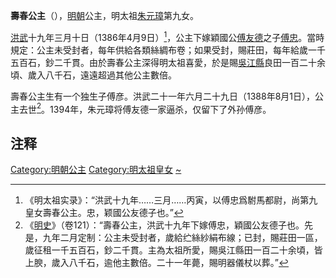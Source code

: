 {{東亞女性歷史人物
| 名稱=壽春公主
| 身份=[[明朝|明朝]]公主
| 畫像=
| 說明=
| 姓=朱
| 名=
| 封爵=[[公主|公主]]
| 位號=
| 封號=壽春公主
| 婚年=1386年
| 逝世年=1388年
| 諡號=
| 墳墓=
| 父親=[[明太祖|明太祖]]
| 子=傅彦
| 夫=傅忠
|}}
'''壽春公主'''（{{bd|1370年代|1373年前|1388年|8月1日|Z}}），[[明朝|明朝]]公主，明太祖[[朱元璋|朱元璋]]第九女。

[[洪武|洪武]]十九年三月十日（1386年4月9日）<ref>《明太祖实录》：“洪武十九年……三月……丙寅，以傅忠爲駙馬都尉，尚第九皇女壽春公主。忠，颖國公友德子也。”</ref>，公主下嫁穎國公[[傅友德|傅友德]]之子[[傅忠|傅忠]]。當時規定：公主未受封者，每年供給各類絲綢布卷；如果受封，賜莊田，每年給歲一千五百石，鈔二千貫。由於壽春公主深得明太祖喜愛，於是賜[[吳江縣|吳江縣]]良田一百二十余頃、歲入八千石，遠遠超過其他公主數倍。

壽春公主生有一个独生子傅彦。洪武二十一年六月二十九日（1388年8月1日），公主去世<ref>《[[明史|明史]]》（卷121）：“壽春公主，洪武十九年下嫁傅忠，穎國公友德子也。先是，九年二月定制：公主未受封者，歲給纻絲紗絹布線；已封，賜莊田一區，歲征租一千五百石，鈔二千貫。主為太祖所愛，賜吳江縣田一百二十余頃，皆上腴，歲入八千石，逾他主數倍。二十一年薨，賜明器儀杖以葬。”</ref>。1394年，朱元璋将傅友德一家逼杀，仅留下了外孙傅彦。

==注释==
<div class="references-small">
<references></references>
</div>
{{明太祖皇室|nocat}}
{{明朝人物小作品}}
[[Category:明朝公主|Category:明朝公主]]
[[Category:明太祖皇女|Category:明太祖皇女]]
[[Category:朱姓|~]]